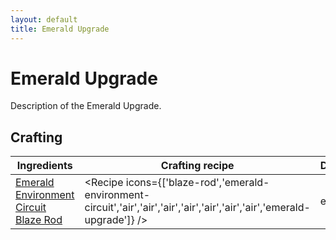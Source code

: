 ```yaml
---
layout: default
title: Emerald Upgrade
---
```



Emerald Upgrade
===================

Description of the Emerald Upgrade.

## Crafting

| Ingredients | Crafting recipe | Difficulty |
| ----------- | --------------- | ------------- |
| [Emerald Environment Circuit](/items/emerald-environment-circuit)<br/>[Blaze Rod](https://minecraft.wiki/w/Blaze_Rod) | <Recipe icons={['blaze-rod','emerald-environment-circuit','air','air','air','air','air','air','air','emerald-upgrade']} /> | easy |

